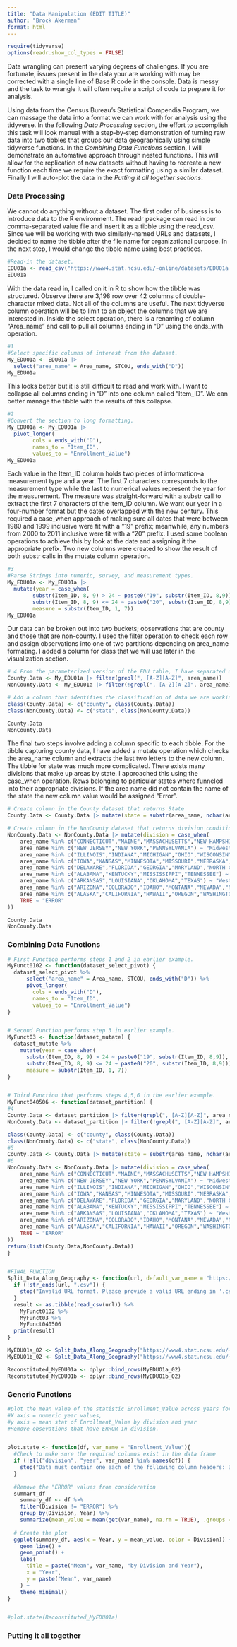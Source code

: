```yaml
---
title: "Data Manipulation (EDIT TITLE)"
author: "Brock Akerman"
format: html
---
```


```r
require(tidyverse)
options(readr.show_col_types = FALSE)
```

Data wrangling can present varying degrees of challenges.  If you are fortunate, issues present in the data your are working with may be corrected with a single line of Base R code in the console.  Data is messy and the task to wrangle it will often require a script of code to prepare it for analysis.

Using data from the Census Bureau's Statistical Compendia Program, we can massage the data into a format we can work with for analysis using the tidyverse.  In the following _Data Processing_ section, the effort to accomplish this task will look manual with a step-by-step demonstration of turning raw data into two tibbles that groups our data geographically using simple tidyverse functions.  In the _Combining Data Functions_ section, I will demonstrate an automative approach through nested functions.  This will allow for the replication of new datasets without having to recreate a new function each time we require the exact formatting using a similar dataset. Finally I will auto-plot the data in the _Putting it all together sections_.

### Data Processing

We cannot do anything without a dataset.  The first order of business is to introduce data to the R environment.  The readr package can read in our comma-separated value file and insert it as a tibble using the read_csv.  Since we will be working with two similarly-named URLs and datasets, I decided to name the tibble after the file name for organizational purpose.  In the next step, I would change the tibble name using best practices.

```r
#Read-in the dataset.
EDU01a <- read_csv("https://www4.stat.ncsu.edu/~online/datasets/EDU01a.csv")
EDU01a
```

With the data read in, I called on it in R to show how the tibble was structured.  Observe there are 3,198 row over 42 columns of double-character mixed data.  Not all of the columns are useful.  The next tidyverse column operation will be to limit to an object the columns that we are interested in.  Inside the select operation, there is a renaming of column "Area_name" and call to pull all columns ending in "D" using the ends_with operation.     

```r
#1
#Select specific columns of interest from the dataset.
My_EDU01a <- EDU01a |>
  select("area_name" = Area_name, STCOU, ends_with("D"))
My_EDU01a
```

This looks better but it is still difficult to read and work with.  I want to collapse all columns ending in "D" into one column called "Item_ID".  We can better manage the tibble with the results of this collapse.  

```r
#2
#Convert the section to long formatting. 
My_EDU01a <- My_EDU01a |>
  pivot_longer(
        cols = ends_with("D"),
        names_to = "Item_ID",
        values_to = "Enrollment_Value")
My_EDU01a
```

Each value in the Item_ID column holds two pieces of information--a measurement type and a year.  The first 7 characters corresponds to the measurement type while the last to numerical values represent the year for the measurement.  The measure was straight-forward with a substr call to extract the first 7 characters of the Item_ID column.  We want our year in a four-number format but the dates overlapped with the new century.  This required a case_when approach of making sure all dates that were between 1980 and 1999 inclusive were fit with a "19" prefix; meanwhile, any numbers from 2000 to 2011 inclusive were fit with a "20" prefix.  I used some boolean operations to achieve this by look at the date and assigning it the appropriate prefix. Two new columns were created to show the result of both substr calls in the mutate column operation.


```r
#3
#Parse Strings into numeric, survey, and measurement types.  
My_EDU01a <- My_EDU01a |>
  mutate(year = case_when(
        substr(Item_ID, 8, 9) > 24 ~ paste0("19", substr(Item_ID, 8,9)),  
        substr(Item_ID, 8, 9) <= 24 ~ paste0("20", substr(Item_ID, 8,9))),
        measure = substr(Item_ID, 1, 7))
My_EDU01a
```

Our data can be broken out into two buckets; observations that are county and those that are non-county.  I used the filter operation to check each row and assign observations into one of two partitions depending on area_name formating.  I added a column for class that we will use later in the visualization section.


```r
# 4 From the parameterized version of the EDU table, I have separated out the two tables by county and non-county. 
County.Data <- My_EDU01a |> filter(grepl(", [A-Z][A-Z]", area_name))
NonCounty.Data <- My_EDU01a |> filter(!grepl(", [A-Z][A-Z]", area_name))

# Add a column that identifies the classification of data we are working with. 
class(County.Data) <- c("county", class(County.Data))
class(NonCounty.Data) <- c("state", class(NonCounty.Data))

County.Data
NonCounty.Data
```

The final two steps involve adding a column specific to each tibble.  For the tibble capturing county data, I have added a mutate operation which checks the area_name column and extracts the last two letters to the new column.  The tibble for state was much more complicated.  There exists many divisions that make up areas by state.  I approached this using the case_when operation.  Rows belonging to particular states where funneled into their appropriate divisions.  If the area name did not contain the name of the state the new column value would be assigned "Error".  

```r
# Create column in the County dataset that returns State
County.Data <- County.Data |> mutate(state = substr(area_name, nchar(area_name) - 1, nchar(area_name)))

# Create column in the NonCounty dataset that returns division conditionally  
NonCounty.Data <- NonCounty.Data |> mutate(division = case_when(
    area_name %in% c("CONNECTICUT","MAINE","MASSACHUSETTS","NEW HAMPSHIRE","RHODE ISLAND","VERMONT") ~ "New England",
    area_name %in% c("NEW JERSEY","NEW YORK","PENNSYLVANIA") ~ "Midwest",
    area_name %in% c("ILLINOIS","INDIANA","MICHIGAN","OHIO","WISCONSIN") ~ "East North Central",
    area_name %in% c("IOWA","KANSAS","MINNESOTA","MISSOURI","NEBRASKA","NORTH DAKOTA","SOUTH DAKOTA") ~ "West North Central",
    area_name %in% c("DELAWARE","FLORIDA","GEORGIA","MARYLAND","NORTH CAROLINA","SOUTH CAROLINA","VIRGINIA","WASHINGTON, D.C.","WEST VIRGINIA") ~ "South Atlantic",
    area_name %in% c("ALABAMA","KENTUCKY","MISSISSIPPI","TENNESSEE") ~ "East South Central",
    area_name %in% c("ARKANSAS","LOUISIANA","OKLAHOMA","TEXAS") ~ "West South Central",
    area_name %in% c("ARIZONA","COLORADO","IDAHO","MONTANA","NEVADA","NEW MEXICO","UTAH","WYOMING") ~ "Mountain",
    area_name %in% c("ALASKA","CALIFORNIA","HAWAII","OREGON","WASHINGTON") ~ "Pacific",
    TRUE ~ "ERROR"
))

County.Data
NonCounty.Data
```
  
### Combining Data Functions

```r
# First Function performs steps 1 and 2 in earlier example. 
MyFunct0102 <- function(dataset_select_pivot) {
  dataset_select_pivot %>%
      select("area_name" = Area_name, STCOU, ends_with("D")) %>%
      pivot_longer(
        cols = ends_with("D"),
        names_to = "Item_ID",
        values_to = "Enrollment_Value")
}


# Second Function performs step 3 in earlier example. 
MyFunct03 <- function(dataset_mutate) {
  dataset_mutate %>%
    mutate(year = case_when(
      substr(Item_ID, 8, 9) > 24 ~ paste0("19", substr(Item_ID, 8,9)),  
      substr(Item_ID, 8, 9) <= 24 ~ paste0("20", substr(Item_ID, 8,9))),
      measure = substr(Item_ID, 1, 7))
}


# Third Function that performs steps 4,5,6 in the earlier example.
MyFunct040506 <- function(dataset_partition) {
#4
County.Data <- dataset_partition |> filter(grepl(", [A-Z][A-Z]", area_name))
NonCounty.Data <- dataset_partition |> filter(!grepl(", [A-Z][A-Z]", area_name))

class(County.Data) <- c("county", class(County.Data))
class(NonCounty.Data) <- c("state", class(NonCounty.Data))
#5 
County.Data <- County.Data |> mutate(state = substr(area_name, nchar(area_name) - 1, nchar(area_name)))
#6
NonCounty.Data <- NonCounty.Data |> mutate(division = case_when(
    area_name %in% c("CONNECTICUT","MAINE","MASSACHUSETTS","NEW HAMPSHIRE","RHODE ISLAND","VERMONT") ~ "New England",
    area_name %in% c("NEW JERSEY","NEW YORK","PENNSYLVANIA") ~ "Midwest",
    area_name %in% c("ILLINOIS","INDIANA","MICHIGAN","OHIO","WISCONSIN") ~ "East North Central",
    area_name %in% c("IOWA","KANSAS","MINNESOTA","MISSOURI","NEBRASKA","NORTH DAKOTA","SOUTH DAKOTA") ~ "West North Central",
    area_name %in% c("DELAWARE","FLORIDA","GEORGIA","MARYLAND","NORTH CAROLINA","SOUTH CAROLINA","VIRGINIA","WASHINGTON, D.C.","WEST VIRGINIA") ~ "South Atlantic",
    area_name %in% c("ALABAMA","KENTUCKY","MISSISSIPPI","TENNESSEE") ~ "East South Central",
    area_name %in% c("ARKANSAS","LOUISIANA","OKLAHOMA","TEXAS") ~ "West South Central",
    area_name %in% c("ARIZONA","COLORADO","IDAHO","MONTANA","NEVADA","NEW MEXICO","UTAH","WYOMING") ~ "Mountain",
    area_name %in% c("ALASKA","CALIFORNIA","HAWAII","OREGON","WASHINGTON") ~ "Pacific",
    TRUE ~ "ERROR"
))
return(list(County.Data,NonCounty.Data))
}


#FINAL FUNCTION
Split_Data_Along_Geography <- function(url, default_var_name = "https://www4.stat.ncsu.edu/~online/datasets/EDU01a.csv") {
  if (!str_ends(url, ".csv")) {
    stop("Invalid URL format. Please provide a valid URL ending in '.csv")
  }
  result <- as.tibble(read_csv(url)) %>% 
    MyFunct0102 %>%
    MyFunct03 %>%
    MyFunct040506
  print(result)
}

MyEDUO1a_02 <- Split_Data_Along_Geography("https://www4.stat.ncsu.edu/~online/datasets/EDU01a.csv")
MyEDUO1b_02 <- Split_Data_Along_Geography("https://www4.stat.ncsu.edu/~online/datasets/EDU01b.csv")

Reconstituted_MyEDU01a <- dplyr::bind_rows(MyEDUO1a_02)
Reconstituted_MyEDU01b <- dplyr::bind_rows(MyEDUO1b_02)


```

### Generic Functions
```r
#plot the mean value of the statistic Enrollment_Value across years for each division.  
#X axis = numeric year values, 
#y axis = mean stat of Enrollment_Value by division and year
#Remove obsevations that have ERROR in division. 


plot.state <- function(df, var_name = "Enrollment_Value"){
  #Check to make sure the required columns exist in the data frame
  if (!all("division", "year", var_name) %in% names(df)) {
    stop("Data must contain one each of the following column headers: Division, Year, and specified 'var_name' input.")
  }
  
  #Remove the "ERROR" values from consideration
  summart_df
    summary_df <- df %>%
    filter(Division != "ERROR") %>%
    group_by(Division, Year) %>%
    summarize(mean_value = mean(get(var_name), na.rm = TRUE), .groups = 'drop')
  
  # Create the plot
  ggplot(summary_df, aes(x = Year, y = mean_value, color = Division)) +
    geom_line() +
    geom_point() +
    labs(
      title = paste("Mean", var_name, "by Division and Year"),
      x = "Year",
      y = paste("Mean", var_name)
    ) +
    theme_minimal()
}


#plot.state(Reconstituted_MyEDU01a)
```
### Putting it all together

